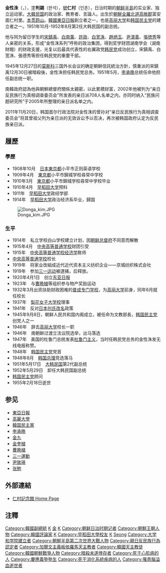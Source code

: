 {{Infobox President
| original_name ={{lang|ko|김성수}}
| image = Kim Seong-Soo 1950.jpg
| caption       =
| country       =[[韩国|韩国]]
| office = {{flagicon|South Korea}}[[大韩民国|大韩民国]]第2任[[大韓民國副總統|副總統]]
| term_start    =1951年5月25日
| term_end      =1952年5月14日
| vice_occupation=
| vice_president=
| predecessor   = [[李始榮|李始榮]]
| successor     = [[咸台永|咸台永]]
| birth_date    = 1891年10月1日
| birth_place   = [[File:Flag_of_Korea_1882.svg|25px]][[朝鮮王朝|朝鮮]][[全羅北道|全羅北道]][[高敞郡|高敞郡]][[富安面|富安面]]仁村里
| death_date    = 1955年2月18日（64歲）
| death_place   = [[韩国|韩国]] [[首爾|首爾]][[钟路区|钟路区]]
| religion      = [[宋明理學|理學]]（[[儒家|儒家]]）→[[新教|新教]]→[[天主敎|天主敎]]
| profession    = 
| spouse        = 高光錫, 李亞株(李愛珠)
| party         = [[韓國民主黨|韓民黨]]→[[民主國民黨|民主國民黨]]→[[民主黨_(韓國,_1955年)|民主黨]]
}} 

{{Infobox Korean name
|hangul=김성수
|hanja=金性洙
|rr=Gim Seongsu
|mr=Kim Songsu
|hangulho=인촌
|hanjaho=仁村
|rrho=Inchon
|mrho=Inchon
|tablewidth=265
|color=lavender
}}
'''金性洙'''（{{lang-ko|'''김성수'''}}，{{bd|1891年|10月11日|1955年|2月18日|catIdx=K金}}），[[表字|字]]'''判錫'''（판석），[[號|號]]'''仁村'''（인촌），日治时期的[[朝鲜半島|朝鲜半島]]的实业家、独立运动家。[[大韓民国|大韓民国]]的政治家、教育者、言論人。出生於[[朝鮮|朝鮮]][[全羅北道|全羅北道]][[高敞郡|高敞郡]]富安面仁村里。[[本贯|本贯]][[蔚山|蔚山]]。[[韓國|韓國]][[東亞日報|東亞日報]]創立者之一，也是[[高丽大学|高丽大学]]和[[韩国民主党|韩国民主党]]的建立者之一。1951年10月-1952年8月第2任大韩民国的副总统。

他与同为留日学生的[[宋鎮禹|宋鎮禹]]、[[白南薰|白南薰]]、[[許政|許政]]、[[白宽洙|白宽洙]]、[[趙炳玉|趙炳玉]]、[[尹潽善|尹潽善]]、[[張徳秀|張徳秀]]等人亲密的关系，形成“金性洙系列”呼称的政治集团，得到奖学财团湖南学会（湖南財閥）的财政支援，光复以后最具代表性的右翼政党[[韩国民主党|韩民党]]成功创立，宋鎮禹、白宽洙、張德秀等担任韩民党的重要干部。

1945年12月27日的[[莫斯科|莫斯科]]三国外长会议的确定朝鲜信託統治方針，慎重派的宋鎮禹12月30日被暗殺後，金性洙担任韩民党总务。1951年5月，[[李承晚|李承晚]]总统任命他担任副总统一职。

南韓政府認為他與朝鮮總督府關係太親密，以此累積财富，2002年他被列为“亲日反民族行为真相调查委员会”所发表的亲日派708人名单之内，亦同时纳入“民族问题研究所”于2005年所整理的亲日派名单之内。

2011年11月20日，韩国首尔行政法院对金性洙的曾孙对“亲日反民族行为真相调查委员会”将其曾祖父列为亲日派的无效诉讼予以否决，再次被韩国政府认定为反民族亲日派。

== 履歷 ==
=== 學歷 ===
* 1908年10月　[[日本|日本]][[東京都|東京都]]小平市正则英语学校
* 1909年4月　[[東京都|東京都]]小平市錦城学校尋常中学校
* 1910年3月　[[東京都|東京都]]小平市錦城学校尋常中学校毕业
* 1910年4月　[[早稻田大学|早稻田大学]]预科
* 1911年　[[早稻田大学|早稻田大学]]政经学部
* 1914年　[[早稻田大学|早稻田大学]]政治经济系毕业，歸国

[[File:Donga_kim.JPG|thumb]]
<!-- 檔案不存在 [[File:Kimseongsu_02.jpg|thumb]] -->

=== 生平 ===
* 1914年　私立学校白山学校建立计划，因[[朝鲜总督府|朝鲜总督府]]不同意而解散
* 1915年4月　[[中央高等普通学校|中央高等普通学校]]财团引受
* 1915年　[[中央高等普通学校|中央高等普通学校]][[经济学|经济学]]敎师
* [[中央高等普通学校|中央高等普通学校]]校长
* 1919年　将家业改組成近代近代资本主义纺织企业——京城纺织株式会社
* 1919年　参加[[三一运动|三一运动]]被逮捕，后释放。
* 1920年4月1日　创立[[东亚日报|东亚日报]]
* 1923年　与[[曹晩植|曹晩植]]等组织参与物产奖励运动
* 1932年3月出资扶助财政困难的[[高丽大学|普成专门学校]]，为[[高丽大学|高丽大学]]前身，同年6月就任校长
* 1937年　[[梨花女子大学|梨花女子大学校]]理事
* 1941年　反对[[日本|日本]][[创氏改名|创氏改名]]政策
* 1945年9月8日，朝鲜人民共和国内阁成立，被任命为文教部長，[[韩国民主党|韩国民主党]]创党人之一
* 1946年　辞去[[高丽大学|高丽大学]]校长一职
* 1946年　南朝鲜过渡立法议院选举，出马落选
* 1947年　美国的杜鲁门总统发表[[杜鲁门主义|杜鲁门主义]]，当时任韩民党总务的金性洙发无线电报称赞。
* 1948年　[[韩国民主党|韩国民主党]]党首
* 1948年8月　[[韩国|韩国]][[总理|总理]]竞选落马
* 1951年5月17日　[[大韩民国|大韩民国]]第2代副总统
* 1952年5月29日　卸任大韩民国副总统
* [[韩国民主党|韩国民主党]]顾问
* 1955年2月18日逝世

== 参见 ==
* [[東亞日報|東亞日報]]
* [[高麗大學|高麗大學]]
* [[韓国民主黨|韓国民主黨]]
* [[李承晩|李承晩]]
* [[金九|金九]]
* [[金奎植|金奎植]]
* [[曹晩植|曹晩植]]
* [[三一運動|三一運動]]
* [[尹致瑛|尹致瑛]]
* [[张勉|张勉]]

== 外部連結 ==
* [https://web.archive.org/web/20130701215715/http://www.inchonmemorial.co.kr/ 仁村記念館 Home Page]

== 注釋 ==
{{reflist}}

{{start box}}
{{s-before|[[李始榮|李始榮]]}}
{{s-title|[[韓國副總統|韓國副總統]]|第2任:1951年5月17日-1952年5月29日上任}}
{{s-after|[[咸台永|咸台永]]}}
{{end box}}

{{韓國副總統}}
{{Cold War}}

[[Category:韓國副總統|Category:韓國副總統]]
[[Category:朝鮮半島獨立運動人物|K]]
[[Category:韓國副總統|金]]
[[Category:韓国记者|K]]
[[Category:朝鲜日治时期记者|Category:朝鲜日治时期记者]]
[[Category:朝鮮王朝人物|Category:朝鮮王朝人物]]
[[Category:韓國評論家|Category:韓國評論家]]
[[Category:韓國反共主義者|K]]
[[Category:早稻田大學校友|Category:早稻田大學校友]]
[[Category:高敞郡出身人物|K]]
[[Category:蔚山金氏|Seong]]
[[Category:大学和学院建立者|Category:大学和学院建立者]]
[[Category:朝鮮半島第二次世界大戰人物|Category:朝鮮半島第二次世界大戰人物]]
[[Category:親日反民族行為認定者|Category:親日反民族行為認定者]]
[[Category:加爾文主義皈依羅馬天主教者|Category:加爾文主義皈依羅馬天主教者]]
[[Category:韓國天主教徒|Category:韓國天主教徒]]
[[Category:韓國朝鮮戰爭人物|Category:韓國朝鮮戰爭人物]]
[[Category:暗殺未遂倖存者|Category:暗殺未遂倖存者]]
[[Category:死于心肌病的人|Category:死于心肌病的人]]
[[Category:慶應義塾塾生|Category:慶應義塾塾生]]
[[Category:死于消化系統疾病的人|Category:死于消化系統疾病的人]]
[[Category:罹患腦溢血逝世者|Category:罹患腦溢血逝世者]]